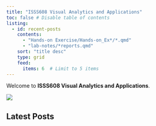 ```yaml
---
title: "ISSS608 Visual Analytics and Applications"
toc: false # Disable table of contents
listing:
  - id: recent-posts
    contents:
      - "Hands-on Exercise/Hands-on_Ex*/*.qmd"
      - "lab-notes/*reports.qmd"
    sort: "title desc"
    type: grid
    feed:
      items: 6  # Limit to 5 items
---
```


Welcome to **ISSS608 Visual Analytics and Applications**.

![](images/clipboard-4218098757.png)

## Latest Posts

::: {#recent-posts}
:::

